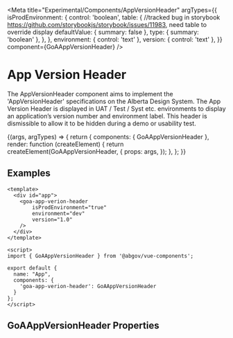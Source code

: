 
<Meta
  title="Experimental/Components/AppVersionHeader"
  argTypes={{
    isProdEnvironment: {
      control: 'boolean',
      table: {
        //tracked bug in storybook https://github.com/storybookjs/storybook/issues/11983, need table to override display
        defaultValue: { summary: false },
        type: { summary: 'boolean' },
      },
    },
    environment: { control: 'text' },
    version: { control: 'text' },
  }}
  component={GoAAppVersionHeader}
/>

# App Version Header

The AppVersionHeader component aims to implement the 'AppVersionHeader' specifications on the Alberta Design System.
The App Version Header is displayed in UAT / Test / Syst etc. environments to display an application’s version number and environment label. This header is dismissible to allow it to be hidden during a demo or usability test.

<Canvas>
  <Story
    name="AppVersionHeader"
    height={100}
    args={{
      isProdEnvironment: false,
      environment: 'test',
      version: '1.0',
    }}
  >
    {(args, argTypes) => {
      return {
        components: { GoAAppVersionHeader },
        render: function (createElement) {
          return createElement(GoAAppVersionHeader, {
            props: args,
          });
        },
      };
    }}
  </Story>
</Canvas>

## Examples

```
<template>
  <div id="app">
    <goa-app-verion-header
        isProdEnvironment="true"
        environment="dev"
        version="1.0"
    />
  </div>
</template>

<script>
import { GoAAppVersionHeader } from '@abgov/vue-components';

export default {
  name: "App",
  components: {
    'goa-app-verion-header': GoAAppVersionHeader
  }
};
</script>
```

## GoAAppVersionHeader Properties

<Description of={GoAAppVersionHeader} />
<ArgsTable of={GoAAppVersionHeader} />
